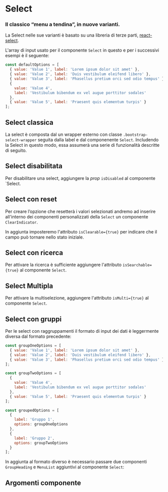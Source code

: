 

<Meta title='Documentazione/Form/Select' of={Select} />

# Select

### Il classico “menu a tendina”, in nuove varianti.

La Select nelle sue varianti è basato su una libreria di terze parti, [react-select](https://react-select.com/).

L'array di input usato per il componente `Select` in questo e per i successivi esempi è il seguente:

```js
const defaultOptions = [
  { value: 'Value 1', label: 'Lorem ipsum dolor sit amet' },
  { value: 'Value 2', label: 'Duis vestibulum eleifend libero' },
  { value: 'Value 3', label: 'Phasellus pretium orci sed odio tempus' },
  {
    value: 'Value 4',
    label: 'Vestibulum bibendum ex vel augue porttitor sodales'
  },
  { value: 'Value 5', label: 'Praesent quis elementum turpis' }
];
```

## Select classica

La select è composta dal un wrapper esterno con classe `.bootstrap-select-wrapper` seguita dalla label e dal componenente `Select`. Includendo la Select in questo modo, essa assumerà una serie di funzionalità descritte di seguito.

<Canvas>
  <Story id='componenti-form-select--select-classica' />
</Canvas>

## Select disabilitata

Per disabilitare una select, aggiungere la _prop_ `isDisabled` al componente `Select.

<Canvas>
  <Story id='componenti-form-select--select-disabilitata' />
</Canvas>

## Select con reset

Per creare l’opzione che resetterà i valori selezionati andremo ad inserire all'interno dei componenti personalizzati della `Select` un componente `ClearIndicator`.

In aggiunta imposteremo l'attributo `isClearable={true}` per indicare che il campo può tornare nello stato iniziale.

<Canvas>
  <Story id='componenti-form-select--select-con-reset' />
</Canvas>

## Select con ricerca

Per attivare la ricerca è sufficiente aggiungere l'attributo `isSearchable={true}` al componente `Select`.

<Canvas>
  <Story id='componenti-form-select--select-con-ricerca' />
</Canvas>

## Select Multipla

Per attivare la multiselezione, aggiungere l'attributo `isMulti={true}` al componente `Select`.

<Canvas>
  <Story id='componenti-form-select--select-multipla' />
</Canvas>

## Select con gruppi

Per le select con raggruppamenti il formato di input dei dati è leggermente diversa dal formato precedente:

```js
const groupOneOptions = [
  { value: 'Value 1', label: 'Lorem ipsum dolor sit amet' },
  { value: 'Value 2', label: 'Duis vestibulum eleifend libero' },
  { value: 'Value 3', label: 'Phasellus pretium orci sed odio tempus' }
];

const groupTwoOptions = [
  {
    value: 'Value 4',
    label: 'Vestibulum bibendum ex vel augue porttitor sodales'
  },
  { value: 'Value 5', label: 'Praesent quis elementum turpis' }
];

const groupedOptions = [
  {
    label: 'Gruppo 1',
    options: groupOneOptions
  },
  {
    label: 'Gruppo 2',
    options: groupTwoOptions
  }
];
```

In aggiunta al formato diverso è necessario passare due componenti `GroupHeading` e `MenuList` aggiuntivi al componente `Select`:

<Canvas>
  <Story id='componenti-form-select--select-con-gruppi' />
</Canvas>

## Argomenti componente

<ArgsTable of={Select} />
